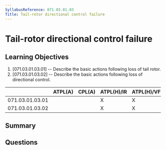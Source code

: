```yaml
---
SyllabusReference: 071.03.01.03
Title: Tail-rotor directional control failure
---
```


# Tail-rotor directional control failure

## Learning Objectives

1. [071.03.01.03.01] -- Describe the basic actions following loss of tail rotor.
2. [071.03.01.03.02] -- Describe the basic actions following loss of directional
   control.

|                 | ATPL(A) | CPL(A) | ATPL(H)/IR | ATPL(H)/VFR | CPL(H) | IR  | CBIR(A) |
| --------------- | ------- | ------ | ---------- | ----------- | ------ | --- | ------- |
| 071.03.01.03.01 |         |        | X          | X           | X      |     |         |
| 071.03.01.03.02 |         |        | X          | X           | X      |     |         |

## Summary

## Questions
